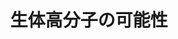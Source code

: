 ﻿---
title: "生体高分子の可能性"
category: "物質理工学院"
vol: 87
interviewee: "芹澤 武"
url: "http://www.serizawa.polymer.titech.ac.jp/serizawa.html"
tags: ["材料","分子","化学","生物","生命"]
pdf: "87-3-serizawa.pdf"
career: ""
pdfurl: "87-3-serizawa/87-3-serizawa.pdf"
preface: "生命を形作るために必要不可欠な生体高分子。近年研究が活発に行われているこの分野を、化学と生物の境界領域で研究しているのが芹澤である。先生は生体高分子の、生体の中では使われていない性質を新たな機能として使うことができないかと考え研究している。本稿では主に、ペプチドやセルロースの機能に着目し、新たな材料への可能性を探る先生の研究について紹介する。"
---
